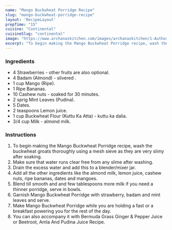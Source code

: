 ---
name: "Mango Buckwheat Porridge Recipe"
slug: "mango-buckwheat-porridge-recipe"
layout: 'RecipeLayout'
prepTime: "15"
cuisine: "Continental"
cuisineSlug: "continental"
image: "https://www.archanaskitchen.com/images/archanaskitchen/1-Author/Gauravi_Vinay/Mango_buckwheat_Porridge.jpg"
excerpt: "To begin making the Mango Buckwheat Porridge recipe, wash the buckwheat groats thoroughly using a mesh sieve as they are very slimy after soaking"
---

### Ingredients

- 4 Strawberries - other fruits are also optional.
- 4 Badam (Almond) - slivered .
- 1 cup Mango (Ripe).
- 1 Ripe Bananas.
- 10 Cashew nuts - soaked for 30 minutes.
- 2 sprig Mint Leaves (Pudina).
- 5 Dates.
- 2 teaspoons Lemon juice.
- 1 cup Buckwheat Flour (Kuttu Ka Atta) - kuttu ka dalia.
- 3/4 cup Milk - almond milk.

### Instructions

1. To begin making the Mango Buckwheat Porridge recipe, wash the buckwheat groats thoroughly using a mesh sieve as they are very slimy after soaking.
1. Make sure that water runs clear free from any slime after washing.
1. Drain the excess water and add this to a blender/mixer jar.
1. Add all the other ingredients like the almond milk, lemon juice, cashew nuts, ripe bananas, dates and mangoes.
1. Blend till smooth and and few tablespoons more milk if you need a thinner porridge, serve in bowls.
1. Garnish Mango Buckwheat Porridge with strawberry, badam and mint leaves and serve.
1. Make Mango Buckwheat Porridge while you are holding a fast or a breakfast powering you for the rest of the day.
1. You can also accompany it with Bermuda Grass Ginger & Pepper Juice or Beetroot, Amla And Pudina Juice Recipe.

